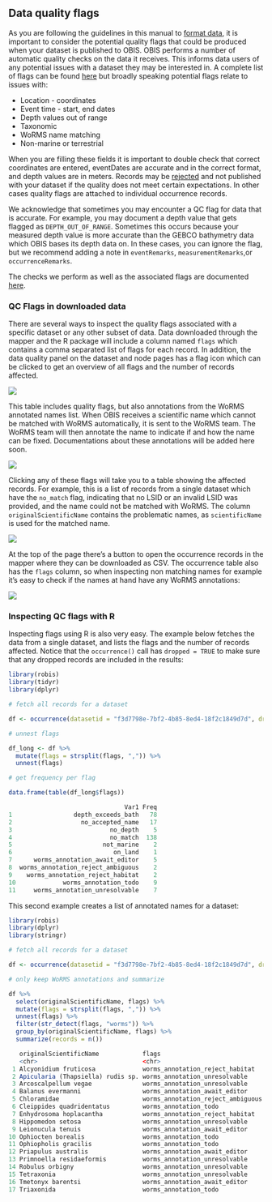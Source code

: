 ## Data quality flags

As you are following the guidelines in this manual to [format data](data_format.html), it is important to consider the potential quality flags that could be produced when your dataset is published to OBIS. OBIS performs a number of automatic quality checks on the data it receives. This informs data users of any potential issues with a dataset they may be interested in. A complete list of flags can be found [here](https://github.com/iobis/obis-qc/blob/master/obisqc/util/flags.py) but broadly speaking potential flags relate to issues with:

* Location - coordinates
* Event time - start, end dates
* Depth values out of range
* Taxonomic
* WoRMS name matching
* Non-marine or terrestrial

When you are filling these fields it is important to double check that correct coordinates are entered, eventDates are accurate and in the correct format, and depth values are in meters. Records may be [rejected](data_qc.html#why-are-records-dropped) and not published with your dataset if the quality does not meet certain expectations. In other cases quality flags are attached to individual occurrence records.

We acknowledge that sometimes you may encounter a QC flag for data that is accurate. For example, you may document a depth value that gets flagged as `DEPTH_OUT_OF_RANGE`. Sometimes this occurs because your measured depth value is more accurate than the GEBCO bathymetry data which OBIS bases its depth data on. In these cases, you can ignore the flag, but we recommend adding a note in `eventRemarks`, `measurementRemarks`,or `occurrenceRemarks`.

The checks we perform as well as the associated flags are documented [here](https://github.com/iobis/obis-qc).

### QC Flags in downloaded data

There are several ways to inspect the quality flags associated with a specific dataset or any other subset of data. Data downloaded through the mapper and the R package will include a column named `flags` which contains a comma separated list of flags for each record. In addition, the data quality panel on the dataset and node pages has a flag icon which can be clicked to get an overview of all flags and the number of records affected.

<img src="images/qc_flag_icon.png" class="img-responsive-50"/>

This table includes quality flags, but also annotations from the WoRMS annotated names list. When OBIS receives a scientific name which cannot be matched with WoRMS automatically, it is sent to the WoRMS team. The WoRMS team will then annotate the name to indicate if and how the name can be fixed. Documentations about these annotations will be added here soon.

<img src="images/qc_flag_table.png" class="img-responsive"/>

Clicking any of these flags will take you to a table showing the affected records. For example, this is a list of records from a single dataset which have the `no_match` flag, indicating that no LSID or an invalid LSID was provided, and the name could not be matched with WoRMS. The column `originalScientificName` contains the problematic names, as `scientificName` is used for the matched name. 

<img src="images/qc_flag_records.png" class="img-responsive"/>

At the top of the page there's a button to open the occurrence records in the mapper where they can be downloaded as CSV. The occurrence table also has the `flags` column, so when inspecting non matching names for example it's easy to check if the names at hand have any WoRMS annotations:

<img src="images/qc_flag_flags.png" class="img-responsive-50"/>

### Inspecting QC flags with R

Inspecting flags using R is also very easy. The example below fetches the data from a single dataset, and lists the flags and the number of records affected. Notice that the `occurrence()` call has `dropped = TRUE` to make sure that any dropped records are included in the results:

```r
library(robis)
library(tidyr)
library(dplyr)

# fetch all records for a dataset

df <- occurrence(datasetid = "f3d7798e-7bf2-4b85-8ed4-18f2c1849d7d", dropped = TRUE)

# unnest flags

df_long <- df %>% 
  mutate(flags = strsplit(flags, ",")) %>% 
  unnest(flags)

# get frequency per flag

data.frame(table(df_long$flags))
```

```r
                                Var1 Freq
1                 depth_exceeds_bath   78
2                   no_accepted_name   17
3                           no_depth    5
4                           no_match  138
5                         not_marine    2
6                            on_land    1
7      worms_annotation_await_editor    5
8  worms_annotation_reject_ambiguous    2
9    worms_annotation_reject_habitat    2
10             worms_annotation_todo    9
11     worms_annotation_unresolvable    7
```

This second example creates a list of annotated names for a dataset:

```r
library(robis)
library(dplyr)
library(stringr)

# fetch all records for a dataset

df <- occurrence(datasetid = "f3d7798e-7bf2-4b85-8ed4-18f2c1849d7d", dropped = TRUE)

# only keep WoRMS annotations and summarize

df %>%
  select(originalScientificName, flags) %>%
  mutate(flags = strsplit(flags, ",")) %>% 
  unnest(flags) %>%
  filter(str_detect(flags, "worms")) %>%
  group_by(originalScientificName, flags) %>%
  summarize(records = n())
```

```r
   originalScientificName            flags                             records
   <chr>                             <chr>                               <int>
 1 Alcyonidium fruticosa             worms_annotation_reject_habitat         1
 2 Apicularia (Thapsiella) rudis sp. worms_annotation_unresolvable           1
 3 Arcoscalpellum vegae              worms_annotation_unresolvable           1
 4 Balanus evermanni                 worms_annotation_await_editor           1
 5 Chloramidae                       worms_annotation_reject_ambiguous       2
 6 Cleippides quadridentatus         worms_annotation_todo                   1
 7 Enhydrosoma hoplacantha           worms_annotation_reject_habitat         1
 8 Hippomedon setosa                 worms_annotation_unresolvable           1
 9 Leionucula tenuis                 worms_annotation_await_editor           1
10 Ophiocten borealis                worms_annotation_todo                   1
11 Ophiopholis gracilis              worms_annotation_todo                   1
12 Priapulus australis               worms_annotation_await_editor           1
13 Primnoella residaeformis          worms_annotation_unresolvable           1
14 Robulus orbigny                   worms_annotation_unresolvable           1
15 Tetraxonia                        worms_annotation_unresolvable           2
16 Tmetonyx barentsi                 worms_annotation_await_editor           2
17 Triaxonida                        worms_annotation_todo                   6
```
